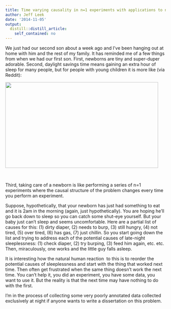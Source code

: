 ```yaml
---
title: Time varying causality in n=1 experiments with applications to newborn care
author: Jeff Leek
date: '2014-11-05'
output:
  distill::distill_article:
    self_contained: no
---
```


We just had our second son about a week ago and I've been hanging out at home with him and the rest of my family. It has reminded me of a few things from when we had our first son. First, newborns are tiny and super-duper adorable. Second, daylight savings time means gaining an extra hour of sleep for many people, but for people with young children it is more like (via Reddit):

[<img class="aligncenter" src="http://i.imgur.com/1HWQIPa.gif" alt="" width="480" height="270" />](http://www.reddit.com/r/funny/comments/2l25vx/gain_an_extra_hour_of_sleep_waityou_have_toddlers/)

&nbsp;

Third, taking care of a newborn is like performing a series of n=1 experiments where the causal structure of the problem changes every time you perform an experiment.

Suppose, hypothetically, that your newborn has just had something to eat and it is 2am in the morning (again, just hypothetically). You are hoping he'll go back down to sleep so you can catch some shut-eye yourself. But your baby just can't sleep and seems uncomfortable. Here are a partial list of causes for this: (1) dirty diaper, (2) needs to burp, (3) still hungry, (4) not tired, (5) over tired, (6) has gas, (7) just chillin. So you start going down the list and trying to address each of the potential causes of late-night sleeplessness: (1) check diaper, (2) try burping, (3) feed him again, etc. etc. Then, miraculously, one works and the little guy falls asleep.

It is interesting how the natural human reaction  to this is to reorder the potential causes of sleeplessness and start with the thing that worked next time. Then often get frustrated when the same thing doesn't work the next time. You can't help it, you did an experiment, you have some data, you want to use it. But the reality is that the next time may have nothing to do with the first.

I'm in the process of collecting some very poorly annotated data collected exclusively at night if anyone wants to write a dissertation on this problem.
